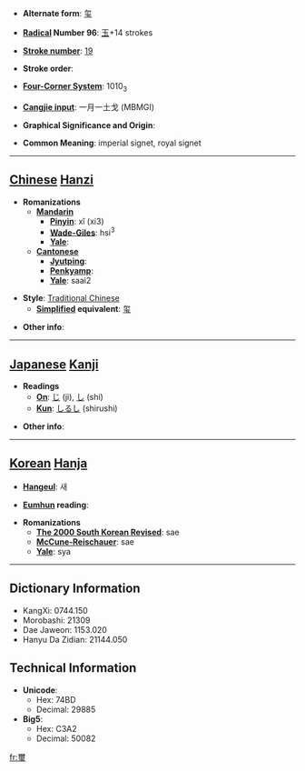 * '''Alternate form''': [[玺]]

* '''[[Wiktionary:Chinese radical index| Radical]] Number 96''': [[Wiktionary:Chinese radical index 玉|玉]]+14 strokes

* '''[[Wiktionary:Chinese total strokes index|Stroke number]]''': [[Wiktionary:Chinese total strokes index 19|19]]

* '''Stroke order''': 

* '''[[Wiktionary:Chinese four corner index|Four-Corner System]]''': 1010<sub>3</sub>

* '''[[Wiktionary:Chinese Cangjie index|Cangjie input]]''': 一月一土戈 (MBMGI)

* '''Graphical Significance and Origin''': 

* '''Common Meaning''': imperial signet, royal signet

----

== [[Chinese]] [[Hanzi]] ==

* '''Romanizations'''
** '''[[Mandarin]]'''
*** '''[[Pinyin]]''': xǐ (xi3)
*** '''[[Wade-Giles]]''': hsi<sup>3</sup>
*** '''[[Yale]]''': 
** '''[[Cantonese]]'''
*** '''[[Jyutping]]''':
*** '''[[Penkyamp]]''': 
*** '''[[Yale]]''': saai2

* '''Style''': [[Traditional Chinese]] 
** '''[[Simplified Chinese|Simplified]] equivalent''': [[玺]]

* '''Other info''': 

----

== [[Japanese]] [[Kanji]] ==

* '''Readings'''
** '''[[On]]''': [[じ]] (ji), [[し]] (shi)
** '''[[Kun]]''': [[しるし]] (shirushi)

* '''Other info''':  

----

== [[Korean]] [[Hanja]] ==

* '''[[Hangeul]]''': 새

* '''[[Eumhun]] reading''': 

* '''Romanizations'''
** '''[[The 2000 South Korean Revised Romanization|The 2000 South Korean Revised]]''': sae
** '''[[McCune-Reischauer]]''': sae
** '''[[Yale]]''': sya

----

== Dictionary Information ==

* KangXi: 0744.150
* Morobashi: 21309
* Dae Jaweon: 1153.020
* Hanyu Da Zidian: 21144.050

== Technical Information ==

* '''Unicode''':
** Hex: 74BD
** Decimal: 29885
* '''Big5''':
** Hex: C3A2
** Decimal: 50082

[[fr:璽]]